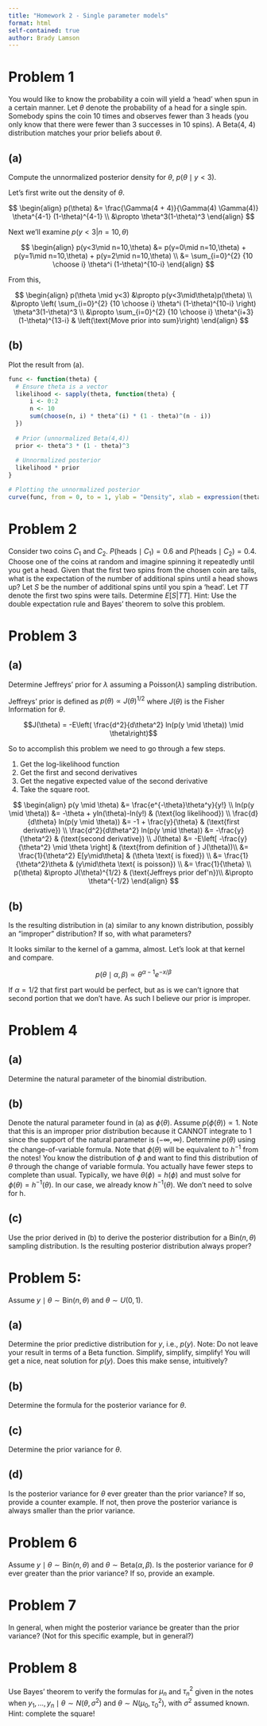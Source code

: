 ```yaml
---
title: "Homework 2 - Single parameter models"
format: html
self-contained: true
author: Brady Lamson
---
```


# Problem 1

You would like to know the probability a coin will yield a ‘head’ when spun in a certain manner.  Let $\theta$ denote the probability of a head for a single spin.  Somebody spins the coin 10 times and observes fewer than 3 heads (you only know that there were fewer than 3 successes in 10 spins).  A Beta(4, 4) distribution matches your prior beliefs about $\theta$.

## (a)

Compute the unnormalized posterior density for $\theta$, $p(\theta \mid y < 3)$.

Let's first write out the density of $\theta$.

$$
\begin{align}
    p(\theta) &= \frac{\Gamma(4 + 4)}{\Gamma(4) \Gamma(4)} \theta^{4-1} (1-\theta)^{4-1} \\
    &\propto \theta^3(1-\theta)^3
\end{align}
$$

Next we'll examine $p(y<3|n=10,\theta)$

$$
\begin{align}
    p(y<3\mid n=10,\theta) &= p(y=0\mid n=10,\theta) + p(y=1\mid n=10,\theta) + p(y=2\mid n=10,\theta) \\
    &= \sum_{i=0}^{2} {10 \choose i} \theta^i (1-\theta)^{10-i}
\end{align}
$$

From this,

$$
\begin{align}
    p(\theta \mid y<3) &\propto p(y<3\mid\theta)p(\theta) \\
    &\propto \left( \sum_{i=0}^{2} {10 \choose i} \theta^i (1-\theta)^{10-i} \right) \theta^3(1-\theta)^3 \\
    &\propto \sum_{i=0}^{2} {10 \choose i} \theta^{i+3} (1-\theta)^{13-i} & \left(\text{Move prior into sum}\right)
\end{align}
$$

## (b)

Plot the result from (a).

```r
func <- function(theta) {
  # Ensure theta is a vector
  likelihood <- sapply(theta, function(theta) {
      i <- 0:2
      n <- 10
      sum(choose(n, i) * theta^(i) * (1 - theta)^(n - i))
  })
  
  # Prior (unnormalized Beta(4,4))
  prior <- theta^3 * (1 - theta)^3
  
  # Unnormalized posterior
  likelihood * prior
}

# Plotting the unnormalized posterior
curve(func, from = 0, to = 1, ylab = "Density", xlab = expression(theta), main="Posterior Distribution", lwd = 2)

```

# Problem 2
Consider two coins $C_1$ and $C_2$.  $P(\mathrm{heads} \mid C_1 ) =0.6$ and $P(\mathrm{heads} \mid C_2 )=0.4$.  Choose one of the coins at random and imagine spinning it repeatedly until you get a head.  Given that the first two spins from the chosen coin are tails, what is the expectation of the number of additional spins until a head shows up?  Let $S$ be the number of additional spins until you spin a ‘head’.  Let $TT$ denote the first two spins were tails.  Determine $E[S|TT]$.  Hint: Use the double expectation rule and Bayes’ theorem to solve this problem.



# Problem 3

## (a)
Determine Jeffreys’ prior for $\lambda$ assuming a Poisson($\lambda$) sampling distribution.  

Jeffreys' prior is defined as $p(\theta) \propto J(\theta)^{1/2}$ where $J(\theta)$ is the Fisher Information for $\theta$.

$$J(\theta) = -E\left( \frac{d^2}{d\theta^2} ln(p(y \mid \theta)) \mid \theta\right)$$

So to accomplish this problem we need to go through a few steps. 

1. Get the log-likelihood function
2. Get the first and second derivatives
3. Get the negative expected value of the second derivative
4. Take the square root.

$$
\begin{align}
    p(y \mid \theta) &= \frac{e^{-\theta}\theta^y}{y!} \\
    ln(p(y \mid \theta)) &= -\theta + yln(\theta)-ln(y!) & (\text{log likelihood}) \\
    \frac{d}{d\theta} ln(p(y \mid \theta)) &= -1 + \frac{y}{\theta} & (\text{first derivative}) \\
    \frac{d^2}{d\theta^2} ln(p(y \mid \theta)) &= -\frac{y}{\theta^2} & (\text{second derivative}) \\
    J(\theta) &= -E\left[ -\frac{y}{\theta^2} \mid \theta \right] & (\text{from definition of } J(\theta))\\
    &= \frac{1}{\theta^2} E[y\mid\theta] & (\theta \text{ is fixed}) \\
    &= \frac{1}{\theta^2}\theta & (y\mid\theta \text{ is poisson}) \\
    &= \frac{1}{\theta} \\
    p(\theta) &\propto J(\theta)^{1/2} & (\text{Jeffreys prior def'n})\\
    &\propto \theta^{-1/2}
\end{align}
$$

## (b)

Is the resulting distribution in (a) similar to any known distribution, possibly an "improper" distribution?  If so, with what parameters? 

It looks similar to the kernel of a gamma, almost. Let's look at that kernel and compare.

$$p(\theta \mid \alpha, \beta) \propto \theta^{\alpha - 1}e^{-x/\beta}$$

If $\alpha=1/2$ that first part would be perfect, but as is we can't ignore that second portion that we don't have. As such I believe our prior is improper. 

# Problem 4  

## (a)

Determine the natural parameter of the binomial distribution. 

## (b)

Denote the natural parameter found in (a) as $\phi(\theta)$.  Assume $p(\phi(\theta))\propto 1$.  Note that this is an improper prior distribution because it CANNOT integrate to 1 since the support of the natural parameter is $(-\infty,\infty)$.  Determine $p(\theta)$ using the change-of-variable formula. Note that $\phi(\theta)$ will be  equivalent to $h^{-1}$ from the notes! You know the distribution of $\phi$ and want to find this distribution of $\theta$ through the change of variable formula. You actually have fewer steps to complete than usual. Typically, we have $\theta(\phi)=h(\phi)$ and must solve for $\phi(\theta) = h^{-1}(\theta)$. In our case, we already know $h^{-1}(\theta)$. We don’t need to solve for h.

## (c)
Use the prior derived in (b) to derive the posterior distribution for a $\mathrm{Bin}(n,\theta)$ sampling distribution.  Is the resulting posterior distribution always proper?

# Problem 5:

Assume $y\mid \theta \sim \mathrm{Bin}(n,\theta)$ and $\theta∼U(0,1)$.

## (a)

Determine the prior predictive distribution for $y$, i.e., $p(y)$.  Note: Do not leave your result in terms of a Beta function. Simplify, simplify, simplify! You will get a nice, neat solution for $p(y)$. Does this make sense, intuitively? 

## (b)

Determine the formula for the posterior variance for $\theta$.

## (c)

Determine the prior variance for $\theta$. 

## (d)

Is the posterior variance for $\theta$ ever greater than the prior variance?  If so, provide a counter example. If not, then prove the posterior variance is always smaller than the prior variance.

# Problem 6

Assume $y\mid \theta\sim \mathrm{Bin}(n,\theta)$ and $\theta \sim \mathrm{Beta}(\alpha, \beta)$.  Is the posterior variance for $\theta$ ever greater than the prior variance?  If so, provide an example.

# Problem 7

In general, when might the posterior variance be greater than the prior variance?  (Not for this specific example, but in general?)

# Problem 8

Use Bayes’ theorem to verify the formulas for $\mu_n$ and $\tau_n^2$ given in the notes when $y_1,\ldots,y_n \mid \theta ∼ N(\theta, \sigma^2)$ and $\theta \sim N(\mu_0, \tau_0^2)$, with $\sigma^2$ assumed known.  Hint:  complete the square!
